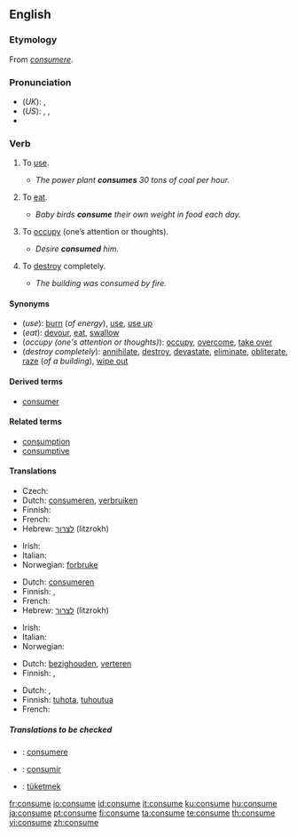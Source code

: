 ==English==

===Etymology===
From {{L.}} ''[[consumere]]''.

===Pronunciation===
* (''UK''): {{IPA|/kənˈsjuːm/}}, {{SAMPA|/k@n"sju:m/}}
* (''US''): {{enPR|kən-so͞om}}, {{IPA|/kənˈsuːm/}}, {{SAMPA|/k@n"su:m/}}
* {{audio|en-us-consume.ogg|Audio (US)}}

===Verb===
{{en-verb|consum|ing}}

# {{transitive}} To [[use]].
#* ''The power plant '''consumes''' 30 tons of coal per hour.''
# {{transitive}} To [[eat]].
#* ''Baby birds '''consume''' their own weight in food each day.''
# {{transitive}} To [[occupy]] (one’s attention or thoughts).
#* ''Desire '''consumed''' him.''
# {{transitive}} To [[destroy]] completely.
#* ''The building was consumed by fire.''

====Synonyms====
* (''use''): [[burn]] (''of energy''), [[use]], [[use up]]
* (''eat''): [[devour]], [[eat]], [[swallow]]
* (''occupy (one's attention or thoughts)''): [[occupy]], [[overcome]], [[take over]]
* (''destroy completely''): [[annihilate]], [[destroy]], [[devastate]], [[eliminate]], [[obliterate]], [[raze]] (''of a building''), [[wipe out]]

====Derived terms====
* [[consumer]]

====Related terms====
* [[consumption]]
* [[consumptive]]

====Translations====
{{trans-top|to use}}
* Czech: {{t-|cs|spotřebovat}}
* Dutch: [[consumeren]], [[verbruiken]]
* Finnish: {{t-|fi|kuluttaa}}
* French: {{t+|fr|consommer}}
* Hebrew: [[לצרוך]] (litzrokh)
{{trans-mid}}
* Irish: {{t|ga|caith}}
* Italian: {{t+|it|consumare}}
* Norwegian: [[forbruke]]
{{trans-bottom}}

{{trans-top|to eat}}
* Dutch: [[consumeren]]
* Finnish: {{t-|fi|kuluttaa}}, {{t+|fi|syödä}}
* French: {{t+|fr|consommer}}
* Hebrew: [[לצרוך]] (litzrokh)
{{trans-mid}}
* Irish: {{t|ga|caith}}
* Italian: {{t+|it|consumare}}
* Norwegian: {{t+|no|fortære}}
{{trans-bottom}}

{{trans-top|to occupy}}
* Dutch: [[bezighouden]], [[verteren]]
* Finnish: {{t-|fi|kuluttaa}}, {{t+|fi|kalvaa}}
{{trans-mid}}
{{trans-bottom}}

{{trans-top|to destroy completely}}
* Dutch: {{t|nl|verteren}}, {{t|nl|consumeren}}
* Finnish: [[tuhota]], [[tuhoutua]]
* French: {{t+|fr|consumer}}
{{trans-mid}}
{{trans-bottom}}

=====Translations to be checked=====
{{checktrans}}
* {{ttbc|Latin}}: [[consumere]]
* {{ttbc|Spanish}}: [[consumir]]
* {{ttbc|Turkish}}: [[tüketmek]]

[[fr:consume]]
[[io:consume]]
[[id:consume]]
[[it:consume]]
[[ku:consume]]
[[hu:consume]]
[[ja:consume]]
[[pt:consume]]
[[fi:consume]]
[[ta:consume]]
[[te:consume]]
[[th:consume]]
[[vi:consume]]
[[zh:consume]]